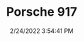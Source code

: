 ---
width: 2000
height: 1333
title: Porsche 917
description: 917 Shell & Bosch #186
date: 2/24/2022 3:54:41 PM
cameraMake: Sony
cameraModel: ILCE-7M3
lens: FE 35mm F1.4 GM
settingsfStop: f/1.4
settingsISO: ISO 100
settingsShutter: 1/320
settingsFocalLength: 35 mm
---